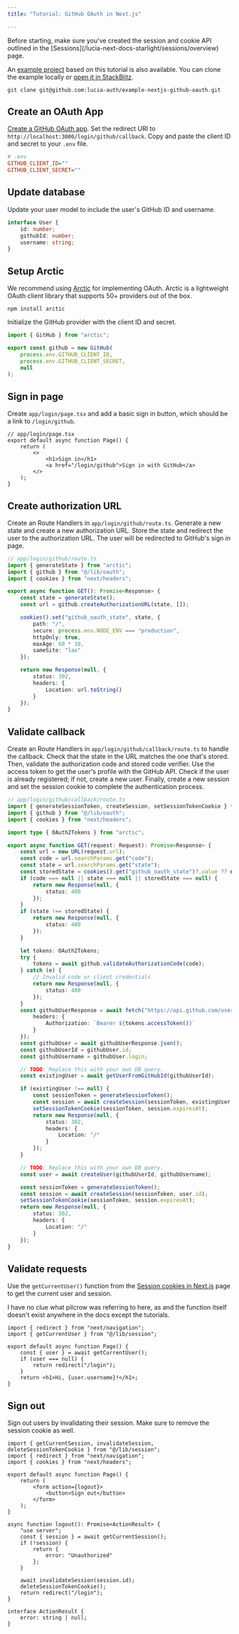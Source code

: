 ```yaml
---
title: "Tutorial: GitHub OAuth in Next.js"

---
```



<Aside>Before starting, make sure you've created the session and cookie API outlined in the [Sessions](/lucia-next-docs-starlight/sessions/overview) page.</Aside>

An [example project](https://github.com/lucia-auth/example-nextjs-github-oauth) based on this tutorial is also available. You can clone the example locally or [open it in StackBlitz](https://stackblitz.com/github/lucia-auth/example-nextjs-github-oauth).

```
git clone git@github.com:lucia-auth/example-nextjs-github-oauth.git
```

## Create an OAuth App

[Create a GitHub OAuth app](https://docs.github.com/en/apps/oauth-apps/building-oauth-apps/creating-an-oauth-app). Set the redirect URI to `http://localhost:3000/login/github/callback`. Copy and paste the client ID and secret to your `.env` file.

```ini
# .env
GITHUB_CLIENT_ID=""
GITHUB_CLIENT_SECRET=""
```

## Update database

Update your user model to include the user's GitHub ID and username.

```ts
interface User {
	id: number;
	githubId: number;
	username: string;
}
```

## Setup Arctic

We recommend using [Arctic](https://arcticjs.dev) for implementing OAuth. Arctic is a lightweight OAuth client library that supports 50+ providers out of the box.

```
npm install arctic
```

Initialize the GitHub provider with the client ID and secret.

```ts
import { GitHub } from "arctic";

export const github = new GitHub(
	process.env.GITHUB_CLIENT_ID,
	process.env.GITHUB_CLIENT_SECRET,
	null
);
```

## Sign in page

Create `app/login/page.tsx` and add a basic sign in button, which should be a link to `/login/github`.

```tsx
// app/login/page.tsx
export default async function Page() {
	return (
		<>
			<h1>Sign in</h1>
			<a href="/login/github">Sign in with GitHub</a>
		</>
	);
}
```

## Create authorization URL

Create an Route Handlers in `app/login/github/route.ts`. Generate a new state and create a new authorization URL. Store the state and redirect the user to the authorization URL. The user will be redirected to GitHub's sign in page.

```ts
// app/login/github/route.ts
import { generateState } from "arctic";
import { github } from "@/lib/oauth";
import { cookies } from "next/headers";

export async function GET(): Promise<Response> {
	const state = generateState();
	const url = github.createAuthorizationURL(state, []);

	cookies().set("github_oauth_state", state, {
		path: "/",
		secure: process.env.NODE_ENV === "production",
		httpOnly: true,
		maxAge: 60 * 10,
		sameSite: "lax"
	});

	return new Response(null, {
		status: 302,
		headers: {
			Location: url.toString()
		}
	});
}
```

## Validate callback

Create an Route Handlers in `app/login/github/callback/route.ts` to handle the callback. Check that the state in the URL matches the one that's stored. Then, validate the authorization code and stored code verifier. Use the access token to get the user's profile with the GitHub API. Check if the user is already registered; if not, create a new user. Finally, create a new session and set the session cookie to complete the authentication process.

```ts
// app/login/github/callback/route.ts
import { generateSessionToken, createSession, setSessionTokenCookie } from "@/lib/session";
import { github } from "@/lib/oauth";
import { cookies } from "next/headers";

import type { OAuth2Tokens } from "arctic";

export async function GET(request: Request): Promise<Response> {
	const url = new URL(request.url);
	const code = url.searchParams.get("code");
	const state = url.searchParams.get("state");
	const storedState = cookies().get("github_oauth_state")?.value ?? null;
	if (code === null || state === null || storedState === null) {
		return new Response(null, {
			status: 400
		});
	}
	if (state !== storedState) {
		return new Response(null, {
			status: 400
		});
	}

	let tokens: OAuth2Tokens;
	try {
		tokens = await github.validateAuthorizationCode(code);
	} catch (e) {
		// Invalid code or client credentials
		return new Response(null, {
			status: 400
		});
	}
	const githubUserResponse = await fetch("https://api.github.com/user", {
		headers: {
			Authorization: `Bearer ${tokens.accessToken()}`
		}
	});
	const githubUser = await githubUserResponse.json();
	const githubUserId = githubUser.id;
	const githubUsername = githubUser.login;

	// TODO: Replace this with your own DB query.
	const existingUser = await getUserFromGitHubId(githubUserId);

	if (existingUser !== null) {
		const sessionToken = generateSessionToken();
		const session = await createSession(sessionToken, existingUser.id);
		setSessionTokenCookie(sessionToken, session.expiresAt);
		return new Response(null, {
			status: 302,
			headers: {
				Location: "/"
			}
		});
	}

	// TODO: Replace this with your own DB query.
	const user = await createUser(githubUserId, githubUsername);

	const sessionToken = generateSessionToken();
	const session = await createSession(sessionToken, user.id);
	setSessionTokenCookie(sessionToken, session.expiresAt);
	return new Response(null, {
		status: 302,
		headers: {
			Location: "/"
		}
	});
}
```

## Validate requests

Use the `getCurrentUser()` function from the [Session cookies in Next.js](/lucia-next-docs-starlight/sessions/cookies/nextjs) page to get the current user and session.

<Aside title="Note from author">I have no clue what pilcrow was referring to here, as  and the function itself doesn't exist anywhere in the docs except the tutorials.</Aside>

```tsx
import { redirect } from "next/navigation";
import { getCurrentUser } from "@/lib/session";

export default async function Page() {
	const { user } = await getCurrentUser();
	if (user === null) {
		return redirect("/login");
	}
	return <h1>Hi, {user.username}!</h1>;
}
```

## Sign out

Sign out users by invalidating their session. Make sure to remove the session cookie as well.

```tsx
import { getCurrentSession, invalidateSession, deleteSessionTokenCookie } from "@/lib/session";
import { redirect } from "next/navigation";
import { cookies } from "next/headers";

export default async function Page() {
	return (
		<form action={logout}>
			<button>Sign out</button>
		</form>
	);
}

async function logout(): Promise<ActionResult> {
	"use server";
	const { session } = await getCurrentSession();
	if (!session) {
		return {
			error: "Unauthorized"
		};
	}

	await invalidateSession(session.id);
	deleteSessionTokenCookie();
	return redirect("/login");
}

interface ActionResult {
	error: string | null;
}
```